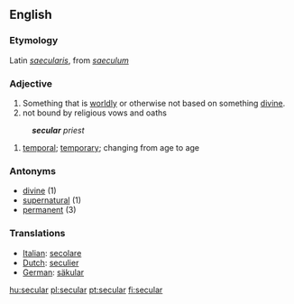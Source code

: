 ==English==
===Etymology===
Latin ''[[saecularis]]'', from ''[[saeculum]]''

===Adjective===
#Something that is [[worldly]] or otherwise not based on something [[divine]]. 
#not bound by religious vows and oaths
:'''''secular''' priest''
#[[temporal]]; [[temporary]]; changing from age to age

===Antonyms===
*[[divine]] (1)
*[[supernatural]] (1)
*[[permanent]] (3)

=== Translations ===
*[[Italian]]: [[secolare]]
*[[Dutch]]: [[seculier]]
*[[German]]: [[säkular]]

[[hu:secular]]
[[pl:secular]]
[[pt:secular]]
[[fi:secular]]